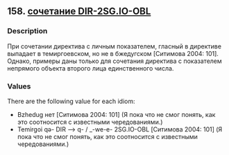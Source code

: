 ## 158. <a href =  'https://agricolamz.github.io/The_Circassian_Isoglosses_Database/158.html'>сочетание DIR-2SG.IO-OBL</a>
### Description

При сочетании директива с личным показателем, гласный в директиве выпадает в темиргоевском, но не в бжедугском [Ситимова 2004: 101]. Однако, примеры даны только для сочетания директива с показателем непрямого объекта второго лица единственного числа.

### Values
There are the following value for each idiom:

* Bzhedug  нет [Ситимова 2004: 101] (Я пока что не смог понять, как это соотносится с известными чередованиями.)
* Temirgoi  qə- DIR —> q- / _-we-e- 2SG.IO-OBL [Ситимова 2004: 101] (Я пока что не смог понять, как это соотносится с известными чередованиями.)

